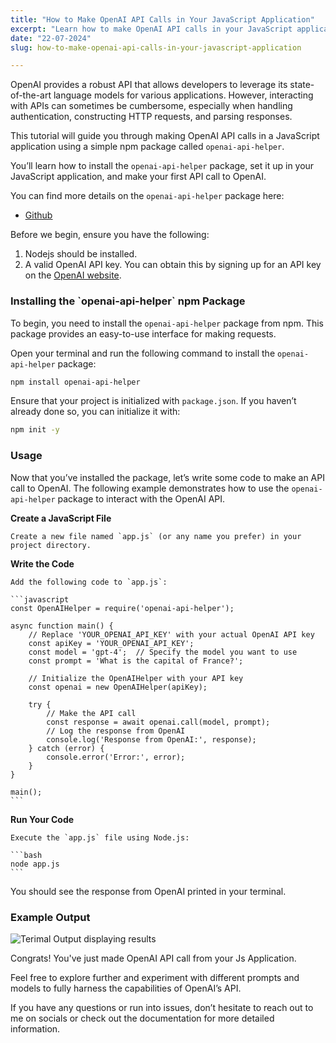 ```yaml
---
title: "How to Make OpenAI API Calls in Your JavaScript Application"
excerpt: "Learn how to make OpenAI API calls in your JavaScript application using the `openai-api-helper` npm package in this step-by-step guide."
date: "22-07-2024" 
slug: how-to-make-openai-api-calls-in-your-javascript-application

---
```


OpenAI provides a robust API that allows developers to leverage its state-of-the-art language models for various applications. However, interacting with APIs can sometimes be cumbersome, especially when handling authentication, constructing HTTP requests, and parsing responses.

This tutorial will guide you through making OpenAI API calls in a JavaScript application using a simple npm package called `openai-api-helper`.

You’ll learn how to install the `openai-api-helper` package, set it up in your JavaScript application, and make your first API call to OpenAI.

You can find more details on the `openai-api-helper` package here:

* <u>[Github](https://github.com/Buddhsen-tripathi/openai-api-helper)</u>
    
Before we begin, ensure you have the following:

1. Nodejs should be installed.   
2. A valid OpenAI API key. You can obtain this by signing up for an API key on the [OpenAI website](https://beta.openai.com/signup/).
    

<h3 class="text-2xl font-semibold text-primary my-4">Installing the `openai-api-helper` npm Package </h3>

To begin, you need to install the `openai-api-helper` package from npm. This package provides an easy-to-use interface for making requests.

Open your terminal and run the following command to install the `openai-api-helper` package:

```bash
npm install openai-api-helper
```

Ensure that your project is initialized with `package.json`. If you haven’t already done so, you can initialize it with:

```bash
npm init -y
```

<h3 class="text-2xl font-semibold text-primary my-4">Usage </h3>

Now that you’ve installed the package, let’s write some code to make an API call to OpenAI. The following example demonstrates how to use the `openai-api-helper` package to interact with the OpenAI API.

**Create a JavaScript File**
    
    Create a new file named `app.js` (or any name you prefer) in your project directory.
    
**Write the Code**
    
    Add the following code to `app.js`:
    
    ```javascript
    const OpenAIHelper = require('openai-api-helper');
    
    async function main() {
        // Replace 'YOUR_OPENAI_API_KEY' with your actual OpenAI API key
        const apiKey = 'YOUR_OPENAI_API_KEY';
        const model = 'gpt-4';  // Specify the model you want to use
        const prompt = 'What is the capital of France?';
    
        // Initialize the OpenAIHelper with your API key
        const openai = new OpenAIHelper(apiKey);
    
        try {
            // Make the API call
            const response = await openai.call(model, prompt);
            // Log the response from OpenAI
            console.log('Response from OpenAI:', response);
        } catch (error) {
            console.error('Error:', error);
        }
    }
    
    main();
    ```

**Run Your Code**
    
    Execute the `app.js` file using Node.js:
    
    ```bash
    node app.js
    ```
    

You should see the response from OpenAI printed in your terminal.

<h3 class="text-2xl font-semibold text-primary my-4">Example Output </h3>

![Terimal Output displaying results](/blog-images/rungpt.webp)

Congrats! You've just made OpenAI API call from your Js Application.

Feel free to explore further and experiment with different prompts and models to fully harness the capabilities of OpenAI’s API.

If you have any questions or run into issues, don’t hesitate to reach out to me on socials or check out the documentation for more detailed information.